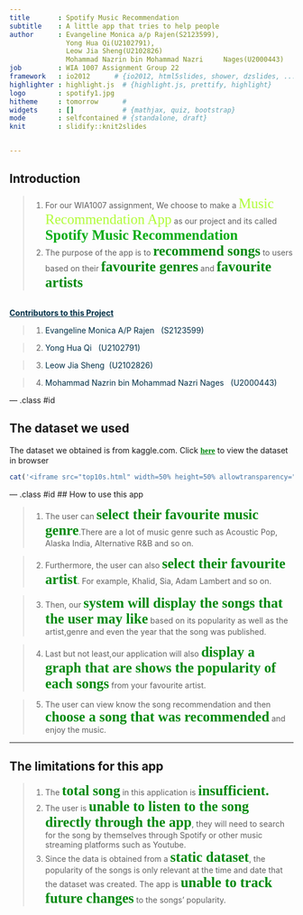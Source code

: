 ---
title       : Spotify Music Recommendation
subtitle    : A little app that tries to help people
author      : Evangeline Monica a/p Rajen(S2123599),
              Yong Hua Qi(U2102791),
              Leow Jia Sheng(U2102826)
              Mohammad Nazrin bin Mohammad Nazri     Nages(U2000443)
job         : WIA 1007 Assignment Group 22 
framework   : io2012      # {io2012, html5slides, shower, dzslides, ...}
highlighter : highlight.js  # {highlight.js, prettify, highlight}
logo        : spotify1.jpg
hitheme     : tomorrow      # 
widgets     : []            # {mathjax, quiz, bootstrap}
mode        : selfcontained # {standalone, draft}
knit        : slidify::knit2slides


---

## Introduction

> 1. For our WIA1007 assignment, We choose to make a <span style ="color: #B0FC38; font-weight: strong; font-family: 'Constantia',Serif; font-size: 25px;">Music Recommendation App</span> as our project and its called <span style="color: #03AC13; font-weight: bold; font-family: 'Constantia',Serif; font-size: 25px;">Spotify Music Recommendation</span>
> 2. The purpose of the app is to <span style="font-family: 'Constantia',Serif; color: #028A0F; font-weight: bold;font-size: 25px;">recommend songs</span> to users based on their <span style="color: #028A0F; font-family: 'Constantia',Serif; font-weight: bold;font-size: 25px;">favourite genres</span> and <span style="color: #028A0F; font-family: 'Constantia',Serif; font-weight: bold;font-size: 25px;">favourite artists</span>

</br>
<span style="font-weight: bold; text-decoration: underline; color: #023047;">Contributors to this Project</span>

> 1. <span style="color: #023047;">Evangeline Monica A/P Rajen &nbsp; (S2123599)</span>     

> 2. <span style="color: #023047;">Yong Hua Qi  &nbsp;  (U2102791)</span>      

> 3. <span style="color: #023047;">Leow Jia Sheng &nbsp;(U2102826)</span>        

> 4. <span style="color: #023047;">Mohammad Nazrin bin Mohammad Nazri Nages &nbsp;  (U2000443) </span>      

--- .class #id 

## The dataset we used
<span>The dataset we obtained is from kaggle.com. Click <a href ="https://www.kaggle.com/leonardopena/top-spotify-songs-from-20102019-by-year" style="font-family: 'Constantia',Serif; color: #028A0F; font-weight: bold;">here</a> to view the dataset in browser</span>
```{r, 'datatable1', echo=FALSE, warning=FALSE,cache=FALSE,results='asis'}

cat('<iframe src="top10s.html" width=50% height=50% allowtransparency="true"> </iframe>')

```

--- .class #id 
## How to use this app

> 1. The user can <span style="color: #028A0F; font-family: 'Constantia',Serif; font-weight: bold;font-size: 25px;">select their favourite music genre</span>.There are a lot of music genre such as Acoustic Pop, Alaska India, Alternative R&B and so on.

> 2. Furthermore, the user can also <span style="color: #028A0F; font-family: 'Constantia',Serif; font-weight: bold;font-size: 25px;">select their favourite artist</span>. For example, Khalid, Sia, Adam Lambert and so on.

> 3. Then, our <span style="color: #028A0F; font-family: 'Constantia',Serif; font-weight: bold;font-size: 25px;">system will display the songs that the user may like</span> based on its popularity as well as the artist,genre and even the year that the song was published.

> 4. Last but not least,our application will also <span style="color: #028A0F; font-family: 'Constantia',Serif; font-weight: bold;font-size: 25px;">display a graph that are shows the popularity of each songs</span> from your favourite artist.

> 5. The user can view know the song recommendation and then <span style="color: #028A0F; font-family: 'Constantia',Serif; font-weight: bold;font-size: 25px;">choose a song that was recommended</span> and enjoy the music.



--- 
## The limitations for this app

> 1. The <span style="color: #028A0F; font-family: 'Constantia',Serif; font-weight: bold;font-size: 25px;">total song</span> in this application is <span style="color: #028A0F; font-family: 'Constantia',Serif; font-weight: bold;font-size: 25px;">insufficient.</span>
> 2. The user is <span style="color: #028A0F; font-family: 'Constantia',Serif; font-weight: bold;font-size: 25px;">unable to listen to the song directly through the app</span>, they will need to search for the song by themselves through Spotify or other music streaming platforms such as Youtube.
> 3. Since the data is obtained from a <span style="color: #028A0F; font-family: 'Constantia',Serif; font-weight: bold;font-size: 25px;">static dataset</span>, the popularity of the songs is only relevant at the time and date that the dataset was created. The app is <span style="color: #028A0F; font-family: 'Constantia',Serif; font-weight: bold;font-size: 25px;">unable to track future changes</span> to the songs' popularity.
